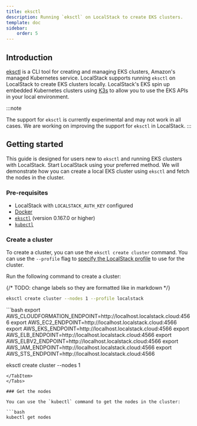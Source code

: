 ```yaml
---
title: eksctl
description: Running `eksctl` on LocalStack to create EKS clusters.
template: doc
sidebar:
    order: 5
---
```


## Introduction

[eksctl](https://eksctl.io/) is a CLI tool for creating and managing EKS clusters, Amazon's managed Kubernetes service.
LocalStack supports running `eksctl` on LocalStack to create EKS clusters locally.
LocalStack's EKS spin up embedded Kubernetes clusters using [K3s](https://github.com/k3s-io/k3s) to allow you to use the EKS APIs in your local environment.

:::note

The support for `eksctl` is currently experimental and may not work in all cases.
We are working on improving the support for `eksctl` in LocalStack.
:::

## Getting started

This guide is designed for users new to `eksctl` and running EKS clusters with LocalStack.
Start LocalStack using your preferred method.
We will demonstrate how you can create a local EKS cluster using `eksctl` and fetch the nodes in the cluster.

### Pre-requisites

- LocalStack with `LOCALSTACK_AUTH_KEY` configured
- [Docker](https://www.docker.com/)
- [`eksctl`](https://eksctl.io/) (version 0.167.0 or higher)
- [`kubectl`](https://kubernetes.io/docs/tasks/tools/#kubectl)

### Create a cluster

To create a cluster, you can use the `eksctl create cluster` command.
You can use the `--profile` flag to [specify the LocalStack profile](https://docs.localstack.cloud/user-guide/integrations/aws-cli/#configuring-a-custom-profile) to use for the cluster.

Run the following command to create a cluster:

{/* TODO: change labels so they are formatted like **<text>** in markdown */}
<Tabs>
<TabItem label="Older Versions (<= eksctl v0.180.0)">
```bash
eksctl create cluster --nodes 1 --profile localstack
```
</TabItem>
<TabItem label="Newer Versions (>= eksctl v0.181.0)">
```bash
export AWS_CLOUDFORMATION_ENDPOINT=http://localhost.localstack.cloud:4566
export AWS_EC2_ENDPOINT=http://localhost.localstack.cloud:4566
export AWS_EKS_ENDPOINT=http://localhost.localstack.cloud:4566
export AWS_ELB_ENDPOINT=http://localhost.localstack.cloud:4566
export AWS_ELBV2_ENDPOINT=http://localhost.localstack.cloud:4566
export AWS_IAM_ENDPOINT=http://localhost.localstack.cloud:4566
export AWS_STS_ENDPOINT=http://localhost.localstack.cloud:4566

eksctl create cluster --nodes 1
```
</TabItem>
</Tabs>

### Get the nodes

You can use the `kubectl` command to get the nodes in the cluster:

```bash
kubectl get nodes
```
